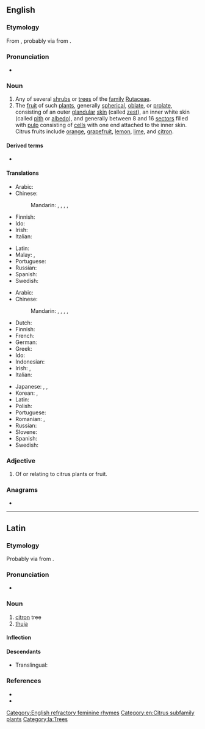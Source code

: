 {{also|Citrus}}
==English==
{{wikipedia}}

===Etymology===
From {{etyl|la|en}} {{m|la|citrus||citron tree, thuja}}, probably via {{etyl|ett|en}} from {{etyl|grc|en}} {{m|la|κέδρος}}.

===Pronunciation===
* {{IPA|/ˈsɪ.tɹəs/|lang=en}}

===Noun===
{{en-noun|es}}

# Any of several [[shrub]]s or [[tree]]s of the [[family]] [[Rutaceae]].
# The [[fruit]] of such [[plant]]s, generally [[spherical]], [[oblate]], or [[prolate]], consisting of an outer [[glandular]] [[skin]] (called [[zest]]), an inner white skin (called [[pith]] or [[albedo]]), and generally between 8 and 16 [[sector]]s filled with [[pulp]] consisting of [[cell]]s with one end attached to the inner skin. Citrus fruits include [[orange]], [[grapefruit]], [[lemon]], [[lime]], and [[citron]].

====Derived terms====
* {{l|en|Citrus County}}

====Translations====
{{trans-top|shrub or tree}}
* Arabic: {{t-needed|ar}}
* Chinese:
*: Mandarin: {{t+|cmn|柑橘|tr=gānjú|sc=Hani}}, {{t|cmn|柑橘屬|sc=Hani}}, {{t|cmn|柑橘属|tr=gānjúshǔ|sc=Hani}}, {{t+|cmn|柑橘類|sc=Hani}}, {{t+|cmn|柑橘类|tr=gānjúlèi|sc=Hani}}
* Finnish: {{t+|fi|sitruspuu}}
* Ido: {{t+|io|citruso}}
* Irish: {{t|ga|crann citris|m}}
* Italian: {{t+|it|agrume|m}}
{{trans-mid}}
* Latin: {{t|la|citrus|f}}
* Malay: {{t|ms|sitrus}}, {{t|ms|limau}}
* Portuguese: {{t+|pt|citro|m}}
* Russian: {{t+|ru|ци́трус|m}}
* Spanish: {{t+|es|cítrico|m}}
* Swedish: {{t|sv|citrusträd|n}}
{{trans-bottom}}

{{trans-top|fruit}}
* Arabic: {{t-needed|ar}}
* Chinese:
*: Mandarin: {{t+|cmn|柑橘|tr=gānjú|sc=Hani}}, {{t|cmn|柑橘屬|sc=Hani}}, {{t|cmn|柑橘属|tr=gānjúshǔ|sc=Hani}}, {{t+|cmn|柑橘類|sc=Hani}}, {{t+|cmn|柑橘类|tr=gānjúlèi|sc=Hani}}
* Dutch: {{t+|nl|citrusvrucht|f}}
* Finnish: {{t+|fi|sitrushedelmä}}
* French: {{t+|fr|agrume|m}}
* German: {{t|de|Zitrusgewächs|n}}
* Greek: {{t|el|εσπεριδοειδές|n}}
* Ido: {{t+|io|citrus-frukto}}
* Indonesian: {{t+|id|jeruk}}
* Irish: {{t|ga|citreas|m}}, {{t|ga|toradh citris|m}}
* Italian: {{t+|it|agrume|m}}
{{trans-mid}}
* Japanese: {{t|ja|柑橘|tr=かんきつ, kankitsu|sc=Jpan}}, {{t+|ja|柑橘類|tr=かんきつるい, kankitsurui|sc=Jpan}}, {{t|ja|シトラス|tr=shitorasu|sc=Jpan}}
* Korean: {{t|ko|감귤|sc=Kore}}, {{t|ko|감귤류|sc=Kore}}
* Latin: {{t|la|citrus|f}}
* Polish: {{t+|pl|cytrus|m-an}}
* Portuguese: {{t|pt|[[fruta]] [[cítrica]]|m}}
* Romanian: {{t|ro|citrice|p}}, {{t+|ro|agrume|p}}
* Russian: {{t+|ru|ци́трус|m}}
* Slovene: {{t|sl|agrumi|p}}
* Spanish: {{t+|es|cítrico|m}}
* Swedish: {{t+|sv|citrusfrukt|c}}
{{trans-bottom}}

===Adjective===
{{en-adj|-}}

# Of or relating to citrus plants or fruit.

===Anagrams===
* {{anagrams|en|Curtis|rictus|rustic}}

[[Category:English refractory feminine rhymes]]
[[Category:en:Citrus subfamily plants]]

----

==Latin==

===Etymology===
Probably via {{etyl|ett|la}} from {{etyl|grc|la}} {{m|grc|κέδρος}}.

===Pronunciation===
* {{la-IPA|citrus}}

===Noun===
{{la-noun|citrus|citrī|f|second}}

# [[citron]] tree
# [[thuja]]

====Inflection====
{{la-decl-2nd|citr}}

====Descendants====
* Translingual: {{l|mul|Citrus}}

===References===
* {{R:L&S}}
* {{R:du Cange}}

[[Category:la:Trees]]